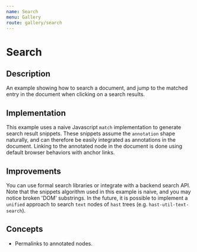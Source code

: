 ```yaml
---
name: Search
menu: Gallery
route: gallery/search
---
```



# Search

## Description
An example showing how to search a document, and jump to the matched entry in the document when clicking on a search results.

## Implementation
This example uses a naive Javascript `match` implementation to generate search result snippets.  These snippets assume the `annotation` shape naturally, and can therefore be easily integrated as annotations in the document.  Linking to the annotated node in the document is done using default browser behaviors with anchor links.

## Improvements
You can use formal search libraries or integrate with a backend search API.  Note that the snippets algorithm used in this example is naive, and you may notice broken 'DOM' substrings.  In the future, it is possible to implement a `unified` approach to search `text` nodes of `hast` trees (e.g. `hast-util-text-search`).

## Concepts
- Permalinks to annotated nodes.

<Search />

